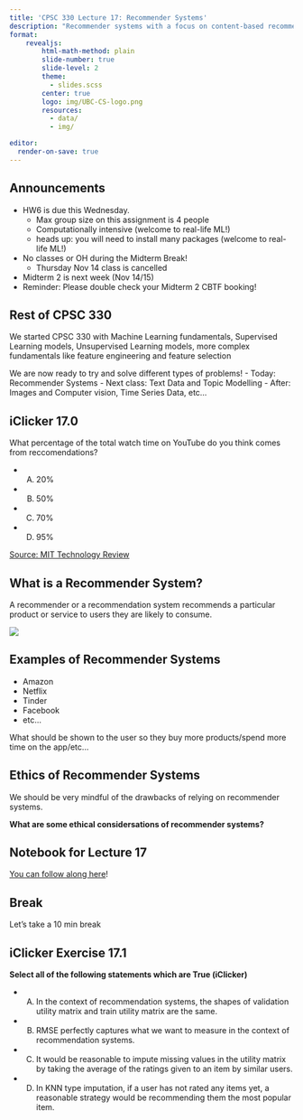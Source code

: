 ```yaml
---
title: 'CPSC 330 Lecture 17: Recommender Systems'
description: "Recommender systems with a focus on content-based recommenders."
format:
    revealjs:
        html-math-method: plain
        slide-number: true
        slide-level: 2
        theme:
          - slides.scss
        center: true
        logo: img/UBC-CS-logo.png
        resources:
          - data/
          - img/

editor:
  render-on-save: true
---
```


## Announcements 

- HW6 is due this Wednesday. 
    - Max group size on this assignment is 4 people
    - Computationally intensive (welcome to real-life ML!)
    - heads up: you will need to install many packages  (welcome to real-life ML!)
- No classes or OH during the Midterm Break!
    - Thursday Nov 14 class is cancelled
- Midterm 2 is next week (Nov 14/15)
- Reminder: Please double check your Midterm 2 CBTF booking!

## Rest of CPSC 330

We started CPSC 330 with Machine Learning fundamentals, Supervised Learning models, Unsupervised Learning models, more complex fundamentals like feature engineering and feature selection


We are now ready to try and solve different types of problems!
- Today: Recommender Systems
- Next class: Text Data and Topic Modelling
- After: Images and Computer vision, Time Series Data, etc...

## iClicker 17.0

What percentage of the total watch time on YouTube do you think comes from reccomendations?

- (A) 20%
- (B) 50%
- (C) 70%
- (D) 95%

[Source: MIT Technology Review](https://www.technologyreview.com/2022/09/20/1059709/youtube-algorithm-recommendations/)

## What is a Recommender System?

A recommender or a recommendation system recommends a particular product or service to users they are likely to consume.

![](img/recommendation_system.png)

## Examples of Recommender Systems

- Amazon
- Netflix
- Tinder
- Facebook
- etc...

What should be shown to the user so they buy more products/spend more time on the app/etc...

## Ethics of Recommender Systems

We should be very mindful of the drawbacks of relying on recommender systems.

**What are some ethical considersations of recommender systems?**

## Notebook for Lecture 17

[You can follow along here](https://ubc-cs.github.io/cpsc330-2024W1/lectures/notes/17_recommender-systems.html)!

## Break

Let's take a 10 min break

## iClicker Exercise 17.1 

**Select all of the following statements which are True (iClicker)**

- (A) In the context of recommendation systems, the shapes of validation utility matrix and train utility matrix are the same.
- (B) RMSE perfectly captures what we want to measure in the context of recommendation systems.
- (C) It would be reasonable to impute missing values in the utility matrix by taking the average of the ratings given to an item by similar users.
- (D) In KNN type imputation, if a user has not rated any items yet, a reasonable strategy would be recommending them the most popular item.